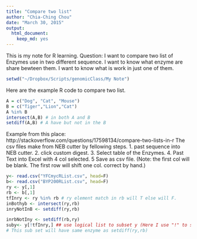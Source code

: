 ```yaml
---
title: "Compare two list"
author: "Chia-Ching Chou"
date: "March 30, 2015"
output:
  html_document:
    keep_md: yes
---
```

This is my note for R learning. 
Question: I want to compare two list of Enzymes use in two different sequence. I want to know what enzyme are share bewteen them. I want to know what is work in just one of them.

```r
setwd("~/Dropbox/Scripts/genomicClass/My Note")
```
Here are the example R code to compare two list.

```r

A = c("Dog", "Cat", "Mouse")
B = c("Tiger","Lion","Cat")
A %in% B
intersect(A,B) # in both A and B
setdiff(A,B) # A have but not in the B

```

Example from this place:
http://stackoverflow.com/questions/17598134/compare-two-lists-in-r
The csv files make from NEB cutter by fellowing steps.
1. past sequence into NEB cutter.
2. click custom digest.
3. Select table of the Enzymes.
4. Past Text into Excel with 4 col selected.
5 Save as csv file. (Note: the first col will be blank. The first row will shift one col. correct by hand.)
```r
y<- read.csv("YFCmycRList.csv", head=F)
b<- read.csv("BYP200RList.csv", head=F)
ry <- y[,1]
rb <- b[,1]
tfInry <- ry %in% rb # ry element match in rb will T else will F.
inBothyb <- intersect(ry,rb)
inryNotInB <- setdiff(ry,rb)

inrbNotIny <- setdiff(rb,ry)
suby<- y[!tfInry,] ## use logical list to subset y (Here I use "!" to sub set F row from y)
# This sub set will have same enzyme as setdiff(ry,rb)

```






